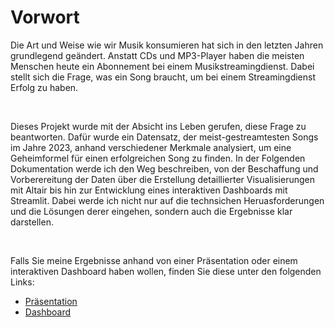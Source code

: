 # Vorwort {.unnumbered}


Die Art und Weise wie wir Musik konsumieren hat sich in den letzten Jahren grundlegend geändert. Anstatt CDs und MP3-Player haben die meisten Menschen heute ein Abonnement bei einem Musikstreamingdienst. Dabei stellt sich die Frage, was ein Song braucht, um bei einem Streamingdienst Erfolg zu haben.

<br/>

Dieses Projekt wurde mit der Absicht ins Leben gerufen, diese Frage zu beantworten. Dafür wurde ein Datensatz, der meist-gestreamtesten Songs im Jahre 2023, anhand verschiedener Merkmale analysiert, um eine Geheimformel für einen erfolgreichen Song zu finden. In der Folgenden Dokumentation werde ich den Weg beschreiben, von der Beschaffung und Vorberereitung der Daten über die Erstellung detaillierter Visualisierungen mit Altair bis hin zur Entwicklung eines interaktiven Dashboards mit Streamlit. Dabei werde ich nicht nur auf die technsichen Heruasforderungen und die Lösungen derer eingehen, sondern auch die Ergebnisse klar darstellen.

<br/>

Falls Sie meine Ergebnisse anhand von einer Präsentation oder einem interaktiven Dashboard haben wollen, finden Sie diese unter den folgenden Links:

- [Präsentation](https://laurenzbrahner.github.io/quarto_prasi/)
- [Dashboard](https://appapp-ka7buefabvnokhdfwhyptg.streamlit.app/)